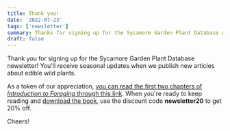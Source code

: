 ```yaml
---
title: Thank you!
date: '2022-07-23'
tags: ['newsletter']
summary: Thanks for signing up for the Sycamore Garden Plant Database newsletter!
draft: false
---
```


Thank you for signing up for the Sycamore Garden Plant Database newsletter!
You'll receive seasonal updates when we publish new articles about edible wild plants.

As a token of our appreciation, [you can read the first two chapters of _Introduction to Foraging_ through this link](/first-two-chapters/).
When you're ready to keep reading and [download the book](https://shop.sycamore.garden/l/introduction-to-foraging), use the discount code **newsletter20** to get 20% off.

Cheers!
